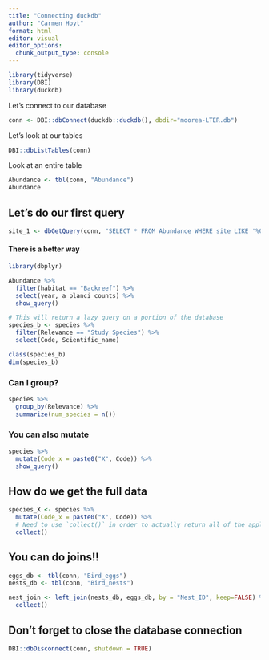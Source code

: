 ```yaml
---
title: "Connecting duckdb"
author: "Carmen Hoyt"
format: html
editor: visual
editor_options: 
  chunk_output_type: console
---
```


```r
library(tidyverse)
library(DBI)
library(duckdb)
```

Let's connect to our database

```r
conn <- DBI::dbConnect(duckdb::duckdb(), dbdir="moorea-LTER.db")
```

Let's look at our tables

```r
DBI::dbListTables(conn)
```

Look at an entire table

```r
Abundance <- tbl(conn, "Abundance")
Abundance
```

## Let's do our first query

```r
site_1 <- dbGetQuery(conn, "SELECT * FROM Abundance WHERE site LIKE '%01'")
```

#### There is a better way

```r
library(dbplyr)
```

```r
Abundance %>% 
  filter(habitat == "Backreef") %>% 
  select(year, a_planci_counts) %>% 
  show_query()
```

```r
# This will return a lazy query on a portion of the database
species_b <- species %>% 
  filter(Relevance == "Study Species") %>% 
  select(Code, Scientific_name)
```

```r
class(species_b)
dim(species_b)
```

### Can I group?

```r
species %>% 
  group_by(Relevance) %>% 
  summarize(num_species = n())
```

### You can also mutate

```r
species %>% 
  mutate(Code_x = paste0("X", Code)) %>% 
  show_query()
```

## How do we get the full data

```r
species_X <- species %>% 
  mutate(Code_x = paste0("X", Code)) %>% 
  # Need to use `collect()` in order to actually return all of the applicable data on the database
  collect()
```

## You can do joins!!

```r
eggs_db <- tbl(conn, "Bird_eggs")
nests_db <- tbl(conn, "Bird_nests")

nest_join <- left_join(nests_db, eggs_db, by = "Nest_ID", keep=FALSE) %>% 
  collect()
```

## Don't forget to close the database connection

```r
DBI::dbDisconnect(conn, shutdown = TRUE)
```
